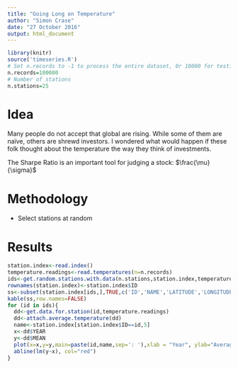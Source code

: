 ```yaml
---
title: "Going Long on Temperature"
author: "Simon Crase"
date: "27 October 2016"
output: html_document
---
```

```r
library(knitr)
source('timeseries.R')
# Set n.records to -1 to process the entire dataset, 0r 10000 for testing
n.records=100000
# Number of stations
n.stations=25
```

# Idea

Many people do not accept that global are rising. While some of them are naïve, others are shrewd investors. I wondered what would happen if these folk thought about the temperature the way they think of investments.

The Sharpe Ratio is an important tool for judging a stock: $\frac{\mu}{\sigma}$

# Methodology

* Select stations at random

# Results

```r
station.index<-read.index()
temperature.readings<-read.temperatures(n=n.records)
ids<-get.random.stations.with.data(n.stations,station.index,temperature.readings)
rownames(station.index)<-station.index$ID
ss<-subset(station.index[ids,],TRUE,c('ID','NAME','LATITUDE','LONGITUDE'))
kable(ss,row.names=FALSE)
for (id in ids){
  dd<-get.data.for.station(id,temperature.readings)
  dd<-attach.average.temperature(dd)
  name<-station.index[station.index$ID==id,5]
  x<-dd$YEAR
  y<-dd$MEAN
  plot(x=x,y=y,main=paste(id,name,sep=': '),xlab = "Year", ylab="Average T")
  abline(lm(y~x), col="red")
}
```

